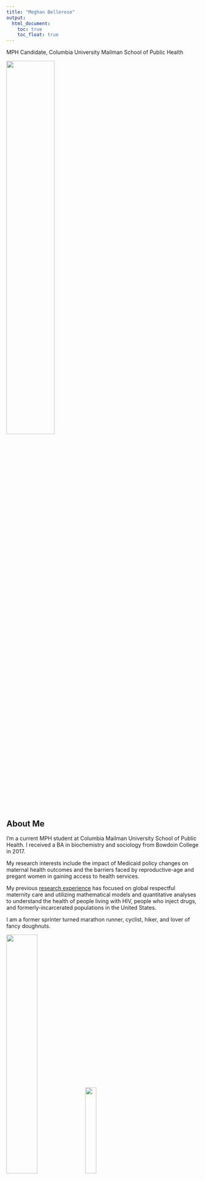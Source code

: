 ```yaml
---
title: "Meghan Bellerose"
output: 
  html_document:
    toc: true
    toc_float: true
---
```


MPH Candidate,
Columbia University Mailman School of Public Health

<img src ="images/meghan.jpg" style = "width:50%">


## About Me

I'm a current MPH student at Columbia Mailman University School of Public Health. I received a BA in biochemistry and sociology from Bowdoin College in 2017. 

My research interests include the impact of Medicaid policy changes on maternal health outcomes and the barriers faced by reproductive-age and pregant women in gaining access to health services.

My previous [research experience](resume.html) has focused on global respectful maternity care and utilizing mathematical models and quantitative analyses to understand the health of people living with HIV, people who inject drugs, and formerly-incarcerated populations in the United States. 

I am a former sprinter turned marathon runner, cyclist, hiker, and lover of fancy doughnuts.

<img src ="images/hike.jpg" style = "width:40%"> 
<img src ="images/run.jpg" style = "width:24%">

## Contact Information

* Email: meb2308@cumc.columbia.edu
* LinkedIn: https://www.linkedin.com/in/meghan-bellerose/

